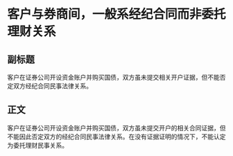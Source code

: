 # 客户与券商间，一般系经纪合同而非委托理财关系
## 副标题
客户在证券公司开设资金账户并购买国债，双方虽未提交相关开户证据，但不能否定双方经纪合同民事法律关系。
## 正文
客户在证券公司开设资金账户并购买国债，双方虽未提交开户的相关合同证据，但不能因此否定双方的经纪合同民事法律关系。在没有证据证明的情况下，不能认定为委托理财民事关系。